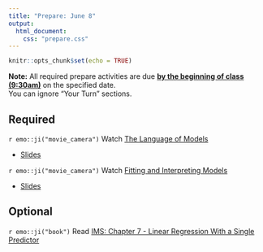```yaml
---
title: "Prepare: June 8"
output: 
  html_document:
    css: "prepare.css"
---
```


```r
knitr::opts_chunk$set(echo = TRUE)
```

**Note:** All required prepare activities are due **<u>by the beginning of class (9:30am)</u>** on the specified date.
<br>
You can ignore "Your Turn" sections. 

## Required 

`r emo::ji("movie_camera")` Watch [The Language of Models](https://youtu.be/MWkkvDopBKc)

- [Slides](https://rstudio-education.github.io/datascience-box/course-materials/slides/u4-d01-language-of-models/u4-d01-language-of-models.html#1) 

`r emo::ji("movie_camera")` Watch [Fitting and Interpreting Models](https://youtu.be/69U92Q3pwnA)

- [Slides](https://rstudio-education.github.io/datascience-box/course-materials/slides/u4-d02-fitting-interpreting-models/u4-d02-fitting-interpreting-models.html#1) 

## Optional 

`r emo::ji("book")` Read [IMS: Chapter 7 - Linear Regression With a Single Predictor](https://openintro-ims.netlify.app/model-slr.html) 
